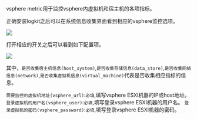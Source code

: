 vsphere metric用于监控vsphere内虚拟机和宿主机的各项指标。

正确安装logkit之后可以在系统信息收集界面看到相应的vsphere监控选项。

![](https://dn-odum9helk.qbox.me/Fu88OnHwMT0Fn_pDg94idZZ1_xAt)

打开相应的开关之后可以看到如下配置项。

![](https://dn-odum9helk.qbox.me/FkKtIHbG2FxbQBKhWcZ0QM_mHlZF)

其中，`是否收集宿主机信息(host_system)`,`是否收集存储信息(data_store)`,`是否收集网络信息(network)`,`是否收集虚拟机信息(virtual_machine)`代表是否收集相应指标的信息。

`需要监控的虚拟机地址(vsphere_url)`:`必填`,填写vsphere ESXI机器的IP或host地址。
`登录虚拟机的用户名(vsphere_user)`:`必填`,填写登录vsphere ESXI机器的用户名。
`登录虚拟机的密码(vsphere_password)`:`必填`,填写登录vsphere ESXI机器的密码。
